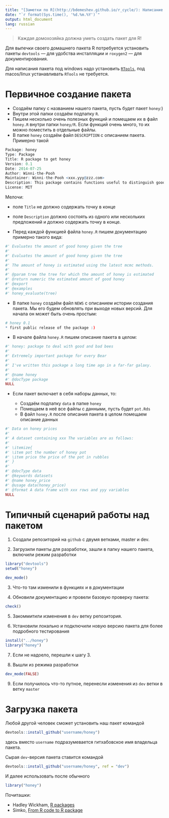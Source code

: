 ```yaml
---
title: "[Заметки по R](http://bdemeshev.github.io/r_cycle/): Написание пакета для R"
date: "`r format(Sys.time(), '%d.%m.%Y')`"
output: html_document
lang: russian
---
```


> Каждая домохозяйка должна уметь создать пакет для R!

Для выпечки своего домашнего пакета R потребуется установить пакеты `devtools` --- для удобства инсталляции и `roxygen2` --- для документирования.

Для написания пакета под windows надо установить [`RTools`](https://cran.r-project.org/bin/windows/Rtools/), под macos/linux устанавливать `RTools` не требуется.

# Первичное создание пакета

* Создаём папку с названием нашего пакета, пусть будет пакет `honey`:)
* Внутри этой папки создаём подпапку `R`.
* Пишем несколько очень полезных функций и помещаем их в файл `honey.R` внутри папки `honey/R`. Если функций очень много, то их можно поместить в отдельные файлы.
* В папке `honey` создаём файл `DESCRIPTION` с описанием пакета. Примерно такой
```r
Package: honey
Type: Package
Title: R package to get honey
Version: 0.1
Date: 2014-07-25
Author: Winni-the-Pooh
Maintainer: Winni-the-Pooh <xxx.yyy@zzz.com>
Description: This package contains functions useful to distinguish good and bad bees.
License: MIT
```
Мелочи: 

* поле `Title` не должно содержать точку в конце
* поле `Description` должно состоять из одного или нескольких предложений и должно содержать точку в конце.

* Перед каждой функцией файла `honey.R` пишем документацию примерно такого вида:

```r
#' Evaluates the amount of good honey given the tree
#'
#' Evaluates the amount of good honey given the tree
#'
#' The amount of honey is estimated using the latest mcmc methods.
#'
#' @param tree the tree for which the amount of honey is estimated
#' @return numeric the estimated amount of good honey
#' @export
#' @examples
#' honey_evaluate(tree)
```

* В папке `honey` создаём файл `NEWS` с описанием истории создания пакета. Мы его будем обновлять при выходе новых версий. Для начала он может быть очень простым:
```r
# honey 0.1
* first public release of the package :)
```

* В начале файла `honey.R` пишем описание пакета в целом:


```r
#' honey: package to deal with good and bad bees
#'
#' Extremely important package for every Bear
#'
#' I've written this package a long time ago in a far-far galaxy.
#'
#' @name honey
#' @docType package
NULL
```

* Если пакет включает в себя наборы данных, то:

    * Создаём подпапку `data` в папке `honey`
    * Помещаем в неё все файлы с данными, пусть будет `pot.Rds`
    * В файл `honey.R` после описания пакета в целом помещаем описание данных
  
```r
#' Data on honey prices
#'
#' A dataset containing xxx The variables are as follows:
#'
#' \itemize{
#' \item pot the number of honey pot
#' \item price the price of the pot in rubbles
#' }
#'
#' @docType data
#' @keywords datasets
#' @name honey_price
#' @usage data(honey_price)
#' @format A data frame with xxx rows and yyy variables
NULL
```

# Типичный сценарий работы над пакетом

1. Создали репозиторий на `github` с двумя ветками, master и dev.

2. Загрузили пакеты для разработки, зашли в папку нашего пакета, включили режим разработки
```r
library("devtools")
setwd("honey")

dev_mode()
```

3. Что-то там изменили в функциях и в документации

4. Обновили документацию и провели базовую проверку пакета:
```r
check()
```

5. Закоммитили изменения в `dev` ветку репозитория.

6. Установили локально и подключили новую версию пакета для более подробного тестирования
```r
install("../honey")
library("honey")
```

7. Если не надоело, перешли к шагу 3.

8. Вышли из режима разработки
```r
dev_mode(FALSE)
```

9. Если получилось что-то путное, перенесли изменения из `dev` ветки в ветку `master`


# Загрузка пакета 

Любой другой человек сможет установить наш пакет командой
```r
devtools::install_github("username/honey")
```
здесь вместо `username` подразумевается гитхабовское имя владельца пакета.

Сырая `dev`-версия пакета ставится командой
```r
devtools::install_github("username/honey", ref = "dev")
```

И далее использовать после обычного
```r
library("honey")
```


Почиташки:

* Hadley Wickham, [R packages](http://r-pkgs.had.co.nz/)
* Simko, [From R code to R package](https://github.com/vsimko/course-rpackages)

